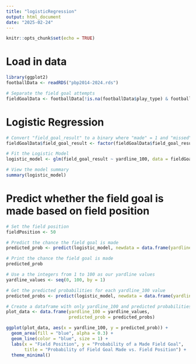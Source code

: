 ```yaml
---
title: "logisticRegression"
output: html_document
date: "2025-02-24"
---
```


```r
knitr::opts_chunk$set(echo = TRUE)
```

# Load in data

```r
library(ggplot2)
footballData <- readRDS("pbp2014-2024.rds")

# Separate the field goal attempts
fieldGoalData <- footballData[!is.na(footballData$play_type) & footballData$play_type == "field_goal", ]

```

# Logistic Regression

```r
# Convert "field_goal_result" to a binary where "made" = 1 and "missed" = 0
fieldGoalData$field_goal_result <- factor(fieldGoalData$field_goal_result, levels = c("missed", "made"))

# Fit the Logistic Model
logistic_model <- glm(field_goal_result ~ yardline_100, data = fieldGoalData, family = "binomial")

# View the model summary
summary(logistic_model)
```
# Predict whether the field goal is made based on field position

```r
# Set the field position
fieldPosition <- 50

# Predict the chance the field goal is made
predicted_prob <- predict(logistic_model, newdata = data.frame(yardline_100 = fieldPosition), type = "response")

# Print the chance the field goal is made
predicted_prob
```

```r
# Use a the integers from 1 to 100 as our yardline values
yardline_values <- seq(0, 100, by = 1)

# Get the predicted probabilities for each yardline_100 value
predicted_probs <- predict(logistic_model, newdata = data.frame(yardline_100 = yardline_values), type = "response")

# Create a dataframe with only yardline_100 and predicted probabilities
plot_data <- data.frame(yardline_100 = yardline_values, 
                        predicted_prob = predicted_probs)

ggplot(plot_data, aes(x = yardline_100, y = predicted_prob)) +
  geom_area(fill = "blue", alpha = 0.3) + 
  geom_line(color = "blue", size = 1) + 
  labs(x = "Field Position", y = "Probability of a Made Field Goal", 
       title = "Probability of Field Goal Made vs. Field Position") +
  theme_minimal()

```





